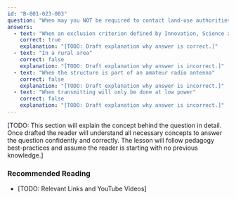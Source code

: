 ```yaml
---
id: "B-001-023-003"
question: "When may you NOT be required to contact land-use authorities to determine public consultation requirements for an antenna system?"
answers:
  - text: "When an exclusion criterion defined by Innovation, Science and Economic Development Canada applies"
    correct: true
    explanation: "[TODO: Draft explanation why answer is correct.]"
  - text: "In a rural area"
    correct: false
    explanation: "[TODO: Draft explanation why answer is incorrect.]"
  - text: "When the structure is part of an amateur radio antenna"
    correct: false
    explanation: "[TODO: Draft explanation why answer is incorrect.]"
  - text: "When transmitting will only be done at low power"
    correct: false
    explanation: "[TODO: Draft explanation why answer is incorrect.]"
---
```


[TODO: This section will explain the concept behind the question in detail. Once drafted the reader will understand all necessary concepts to answer the question confidently and correctly. The lesson will follow pedagogy best-practices and assume the reader is starting with no previous knowledge.]

### Recommended Reading

- [TODO: Relevant Links and YouTube Videos]
